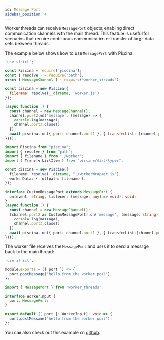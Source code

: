 ```yaml
---
id: Message Port
sidebar_position: 4
---
```



Worker threads can receive `MessagePort` objects, enabling direct communication channels with the main thread. This feature is useful for scenarios that require continuous communication or transfer of large data sets between threads.

The example below shows how to use `MessagePort` with Piscina.

<Tabs>
<TabItem value="Javascript">

```javascript title="index.js"
'use strict';

const Piscina = require('piscina');
const { resolve } = require('path');
const { MessageChannel } = require('worker_threads');

const piscina = new Piscina({
  filename: resolve(__dirname, 'worker.js')
});

(async function () {
  const channel = new MessageChannel();
  channel.port2.on('message', (message) => {
    console.log(message);
    channel.port2.close();
  });
  await piscina.run({ port: channel.port1 }, { transferList: [channel.port1] });
})();
```

</TabItem>

<TabItem value="Typescript">

```typescript title="index.ts"
import Piscina from "piscina";
import { resolve } from "path";
import { filename } from "./worker";
import { TransferListItem } from "piscina/dist/types";

const piscina = new Piscina({
  filename: resolve(__dirname, "./workerWrapper.js"),
  workerData: { fullpath: filename },
});

interface CustomMessagePort extends MessagePort {
  on(event: string, listener: (message: any) => void): void;
}
(async function () {
  const channel = new MessageChannel();
  (channel.port2 as CustomMessagePort).on('message', (message: string) => {
    console.log(message);
    channel.port2.close();
  });
  await piscina.run({ port: channel.port1 }, { transferList:[channel.port1] as TransferListItem});
})();
```
<WorkerWrapperComponent/>
</TabItem>
</Tabs>

The worker file receives the `MessagePort` and uses it to send a message back to the main thread:

<Tabs>
<TabItem value="Javascript">

```javascript title="worker.js"
'use strict';

module.exports = ({ port }) => {
  port.postMessage('hello from the worker pool');
};
```

</TabItem>

<TabItem value="Typescript">

```typescript title="worker.ts"
import { MessagePort } from 'worker_threads';

interface WorkerInput {
  port: MessagePort;
}

export default ({ port }: WorkerInput): void => {
  port.postMessage('hello from the worker pool');
};
```

</TabItem>
</Tabs>

You can also check out this example on [github](https://github.com/piscinajs/piscina/tree/current/examples/message_port).
